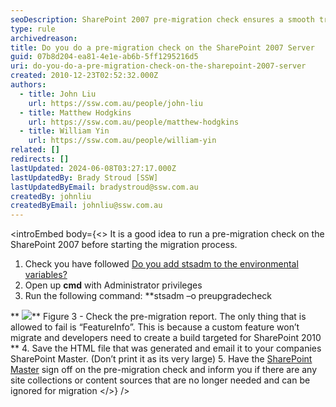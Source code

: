 ```yaml
---
seoDescription: SharePoint 2007 pre-migration check ensures a smooth transition to SharePoint 2010 by identifying potential issues and eliminating unnecessary site collections or content sources.
type: rule
archivedreason:
title: Do you do a pre-migration check on the SharePoint 2007 Server
guid: 07b8d204-ea81-4e1e-ab6b-5ff1295216d5
uri: do-you-do-a-pre-migration-check-on-the-sharepoint-2007-server
created: 2010-12-23T02:52:32.000Z
authors:
  - title: John Liu
    url: https://ssw.com.au/people/john-liu
  - title: Matthew Hodgkins
    url: https://ssw.com.au/people/matthew-hodgkins
  - title: William Yin
    url: https://ssw.com.au/people/william-yin
related: []
redirects: []
lastUpdated: 2024-06-08T03:27:17.000Z
lastUpdatedBy: Brady Stroud [SSW]
lastUpdatedByEmail: bradystroud@ssw.com.au
createdBy: johnliu
createdByEmail: johnliu@ssw.com.au
---
```


<introEmbed
  body={<>
It is a good idea to run a pre-migration check on the SharePoint 2007 before starting the migration process.

1. Check you have followed [Do you add stsadm to the environmental variables?](/do-you-add-stsadm-to-environmental-variables)
2. Open up **cmd** with Administrator privileges
3. Run the following command: \*\*stsadm –o preupgradecheck

** ![](/uploads/rules/do-you-do-a-pre-migration-check-on-the-sharepoint-2007-server/preupgradecheck.png)**
Figure 3 - Check the pre-migration report. The only thing that is allowed to fail is “FeatureInfo”. This is because a custom feature won’t migrate and developers need to create a build targeted for SharePoint 2010 \*\* 4. Save the HTML file that was generated and email it to your companies SharePoint Master. (Don’t print it as its very large) 5. Have the [SharePoint Master](/do-you-have-a-sharepoint-master) sign off on the pre-migration check and inform you if there are any site collections or content sources that are no longer needed and can be ignored for migration
  </>}
/>
